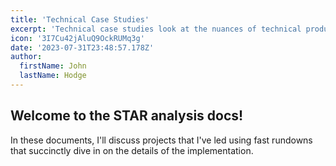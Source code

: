 ```yaml
---
title: 'Technical Case Studies'
excerpt: 'Technical case studies look at the nuances of technical product management initiatives I&rsquo;ve led.'
icon: '3I7Cu42jAluQ9OckRUMq3g'
date: '2023-07-31T23:48:57.178Z'
author:
  firstName: John
  lastName: Hodge
---
```



## Welcome to the STAR analysis docs!

In these documents, I'll discuss projects that I've led using fast rundowns that succinctly dive in on the details of the implementation.

<GlobalCallout
  message='
This website is pretty new and new content is being added regularly, please check back for more case studies! 
'
  type='alert'
/>
